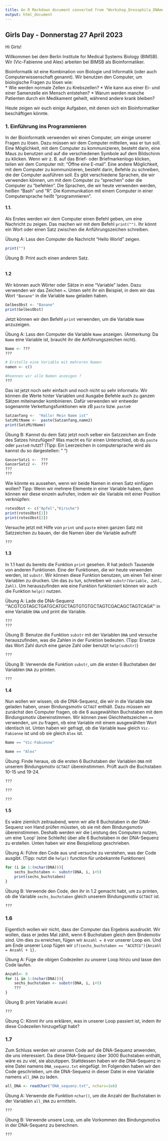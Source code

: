 ```yaml
---
title: An R Markdown document converted from "Workshop_Drosophila_DNAmotifs/GirlsDay_Aufgabe1_R_intro.ipynb"
output: html_document
---
```


## Girls Day - Donnerstag 27 April 2023

Hi Girls!

Willkommen bei dem Berlin Institute for Medical Systems Biology (BIMSB). Wir (Vic-Fabienne und Alex) arbeiten bei BIMSB als Bioinformatiker.

Bioinformatik ist eine Kombination von Biologie und Informatik (oder auch Computerwissenschaft genannt). Wir benutzen den Computer, um biologische Fragen zu lösen wie:  
* Wie werden normale Zellen zu Krebszellen?
* Wie kann aus einer Ei- und einer Samenzelle ein Mensch entstehen? 
* Warum werden manche Patienten durch ein Medikament geheilt, während andere krank bleiben? 

Heute zeigen wir euch einige Aufgaben, mit denen sich ein Bioinformatiker beschäftigen könnte.

### 1. Einführung ins Programmieren

In der Bioinformatik verwenden wir einen Computer, um einige unserer Fragen zu lösen. Dazu müssen wir dem Computer mitteilen, was er tun soll. Eine Möglichkeit, mit dem Computer zu kommunizieren, besteht darin, eine Maus zu benutzen und auf die verschiedenen Symbole auf dem Bildschirm zu klicken. Wenn wir z. B. auf das Brief- oder Briefmarkenlogo klicken, teilen wir dem Computer mit: "Öffne eine E-mail". Eine andere Möglichkeit, mit dem Computer zu kommunizieren, besteht darin, Befehle zu schreiben, die der Computer ausführen soll. Es gibt verschiedene Sprachen, die wir verwenden können, um mit dem Computer zu "sprechen" oder die Computer zu "befehlen". Die Sprachen, die wir heute verwenden werden, heißen "Bash" und "R". Die Kommunikation mit einem Computer in einer Computersprache heißt "programmieren".
    
#### 1.1.

Als Erstes werden wir dem Computer einen Befehl geben, um eine Nachricht zu zeigen. Das machen wir mit dem Befehl `print("")`. Ihr könnt ein Wort oder einen Satz zwischen die Anführungszeichen schreiben.

Übung A: Lass den Computer die Nachricht "Hello World" zeigen.
    

```r
print("")
```
Übung B: Print auch einen anderen Satz.
```r

```
#### 1.2

Wir können auch Wörter oder Sätze in eine "Variable" laden. Dazu verwenden wir das Zeichen `=`. Unten seht ihr ein Beispiel, in dem wir das Wort `"Banane"` in die Variable `Name` geladen haben.
```r
GelbesObst <- "Banane"
print(GelbesObst)
```
Jetzt können wir den Befehl `print` verwenden, um die Variable `Name` anzuzeigen.

Übung A: Lass den Computer die Variable `Name` anzeigen. (Anmerkung: Da `Name` eine Variable ist, braucht ihr die Anführungszeichen nicht).

```r
Name <- ???
???
```

```r
# Erstelle eine Variable mit mehreren Namen
namen <- c()

#Koennen wir alle Namen anzeigen ?
???
```
Das ist jetzt noch sehr einfach und noch nicht so sehr informativ. Wir können die Werte hinter Variablen und Ausgabe Befehle auch zu ganzen Sätzen miteinander kombinieren. Dafür verwenden wir entweder sogenannte Verkettungsfunktionen wie zB `paste` bzw. `paste0`
```r
Satzanfang <-  "Hallo! Mein Name ist"
SatzMitName <-  paste(Satzanfang,name2)
print(SatzMitName)
```
Übung B: Kannst du dem Satz jetzt noch selber ein Satzzeichen am Ende des Satzes hinzufügen? Was macht es für einen Unterschied, ob du `paste` oder `paste0` nutzt? (Tipp: Ein Leerzeichen in computersprache wird als kannst du so dargestellen: " ")
```r
GanzerSatz1 <-  ???
GanzerSatz2 <-  ???
???
???
```
Wie könnte es aussehen, wenn wir beide Namen in einen Satz einfügen wollen?
Tipp: Wenn wir mehrere Elemente in einer Variable haben, dann können wir diese einzeln aufrufen, indem wir die Variable mit einer Position verknüpfen:
```r
rotesObst <- c("Apfel","Kirsche")
print(rotesObst[1])
print(rotesObst[2])
```
Versuche jetzt mit Hilfe von `print` und `paste` einen ganzen Satz mit Satzzeichen zu bauen, der die Namen über die Variable aufruft!
```r
???
```
#### 1.3

In 1.1 hast du bereits die Funktion `print` gesehen. R hat jedoch Tausende von anderen Funktionen. Eine der Funktionen, die wir heute verwenden werden, ist `substr`. Wir können diese Funktion benutzen, um einen Teil einer Variablen zu drucken. Um das zu tun, schreiben wir `substr(Variable, Zahl, Zahl)`. Um herauszufinden wie eine Funktion funktioniert können wir auch die Funktion `help()` nutzen.  

Übung A: Lade die DNA-Sequenz '"ACGTCGTAGCTGATGCATGCTAGTGTGTGCTAGTCGACAGCTAGTCAGA"' in eine Variable `DNA` und print die Variable. 

```r
???
???
```
Übung B: Benutze die Funktion `substr` mit der Variablen `DNA` und versuche herauszufinden, was die Zahlen in der Funktion bedeuten. (Tipp: Ersetze das Wort Zahl durch eine ganze Zahl oder benutzt `help(substr)`)

```r
???
```
Übung B: Verwende die Funktion `substr`, um die ersten 6 Buchstaben der Variablen `DNA` zu printen.

```r
???
```
#### 1.4
Nun wollen wir wissen, ob die DNA-Sequenz, die wir in die Variable `DNA` geladen haben, unser Bindungsmotiv `GCTAGT` enthält. Dazu müssen wir zunächst den Computer fragen, ob die 6 ausgewählten Buchstaben mit dem Bindungsmotiv übereinstimmen. Wir können zwei Gleichheitszeichen `==` verwenden, um zu fragen, ob eine Variable mit einem ausgewählten Wort identisch ist. Unten haben wir gefragt, ob die Variable `Name` gleich `Vic-Fabienne` ist und ob sie gleich `Alex` ist. 

```r
Name == "Vic-Fabienne"
```
```r
Name == "Alex"
```
Übung: Finde heraus, ob die ersten 6 Buchstaben der Variablen `DNA` mit unserem Bindungsmotiv `GCTAGT` übereinstimmen. Prüft auch die Buchstaben 10-15 und 19-24.
```r
???
```
```r
???
```

```r
???
```
#### 1.5
Es wäre ziemlich zeitraubend, wenn wir alle 6 Buchstaben in der DNA-Sequenz von Hand prüfen müssten, ob sie mit dem Bindungsmotiv übereinstimmen. Deshalb werden wir die Leistung des Computers nutzen, um eine 'Loop' (eine Schleife) über alle 6 Buchstaben in der DNA-Sequenz zu erstellen. Unten haben wir eine Beispielloop geschrieben. 

Übung A: Führe den Code aus und versuche zu verstehen, was der Code ausgibt. (Tipp: nutzt die `help()` function für unbekannte Funktionen)

```r
for (i in 1:(nchar(DNA))){
    sechs_buchstaben <- substr(DNA, i, i+5)
    print(sechs_buchstaben)
}
```
Übung B: Verwende den Code, den ihr in 1.2 gemacht habt, um zu printen, ob die Variable `sechs_buchstaben` gleich unserem Bindungsmotiv `GCTAGT` ist.
```r
???
```
### 1.6 
Eigentlich wollen wir nicht, dass der Computer das Ergebnis ausdruckt. Wir wollen, dass er jedes Mal zählt, wenn 6 Buchstaben gleich dem Bindemotiv sind. Um dies zu erreichen, fügen wir `Anzahl = 0` vor unserer Loop ein. Und am Ende unserer Loop fügen wir `if(sechs_buchstaben == "ACGTCG"){Anzahl = Anzahl + 1}.` 

Übung A: Füge die obigen Codezeilen zu unserer Loop hinzu und lasse den Code laufen.

```r
Anzahl<- 0
for (i in 1:(nchar(DNA))){
    sechs_buchstaben <- substr(DNA, i, i+5)
    ???
}
```
Übung B: print Variable `Anzahl`
```r
???
```
Übung C: Könnt ihr uns erklären, was in unserer Loop passiert ist, indem ihr diese Codezeilen hinzugefügt habt?
    
### 1.7 
Zum Schluss werden wir unseren Code auf die DNA-Sequenz anwenden, die uns interessiert. Da diese DNA-Sequenz über 3000 Buchstaben enthält, wäre es zu viel, sie abzutippen. Stattdessen haben wir die DNA-Sequenz in eine Datei namens `DNA_sequenz.txt` eingefügt. Im Folgenden haben wir den Code geschrieben, um die DNA-Sequenz in dieser Datei in eine Variable namens `all_DNA` zu laden.
```r
all_DNA <- readChar("DNA_sequenz.txt", nchars=1e6)
```
Übung A: Verwende die Funktion `nchar()`, um die Anzahl der Buchstaben in der Variablen `all_DNA` zu ermitteln.
```r
???
```
Übung B: Verwende unsere Loop, um alle Vorkommen des Bindungsmotivs in der DNA-Sequenz zu berechnen.
```r
???
```